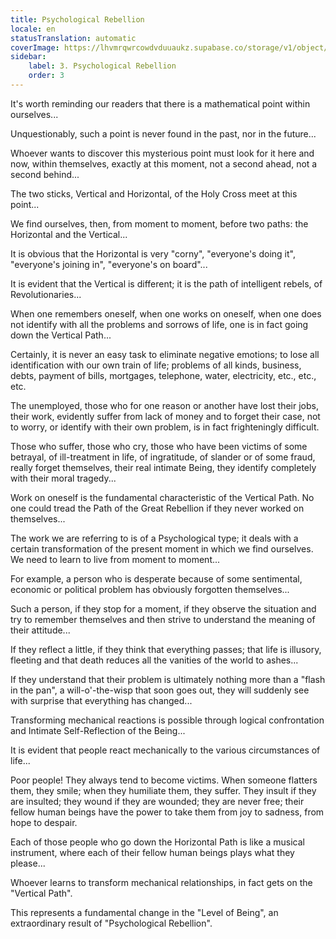 ```yaml
---
title: Psychological Rebellion
locale: en
statusTranslation: automatic
coverImage: https://lhvmrqwrcowdvduuaukz.supabase.co/storage/v1/object/public/strapi-uploads/small_cover-tratado-de-psicologia-revolucionaria.webp-5e15e1cec4e0ebebcde5d7fc7565d8fd.webp
sidebar:
    label: 3. Psychological Rebellion
    order: 3
---
```

It's worth reminding our readers that there is a mathematical point within ourselves...

Unquestionably, such a point is never found in the past, nor in the future...

Whoever wants to discover this mysterious point must look for it here and now, within themselves, exactly at this moment, not a second ahead, not a second behind...

The two sticks, Vertical and Horizontal, of the Holy Cross meet at this point...

We find ourselves, then, from moment to moment, before two paths: the Horizontal and the Vertical...

It is obvious that the Horizontal is very "corny", "everyone's doing it", "everyone's joining in", "everyone's on board"...

It is evident that the Vertical is different; it is the path of intelligent rebels, of Revolutionaries...

When one remembers oneself, when one works on oneself, when one does not identify with all the problems and sorrows of life, one is in fact going down the Vertical Path...

Certainly, it is never an easy task to eliminate negative emotions; to lose all identification with our own train of life; problems of all kinds, business, debts, payment of bills, mortgages, telephone, water, electricity, etc., etc., etc.

The unemployed, those who for one reason or another have lost their jobs, their work, evidently suffer from lack of money and to forget their case, not to worry, or identify with their own problem, is in fact frighteningly difficult.

Those who suffer, those who cry, those who have been victims of some betrayal, of ill-treatment in life, of ingratitude, of slander or of some fraud, really forget themselves, their real intimate Being, they identify completely with their moral tragedy...

Work on oneself is the fundamental characteristic of the Vertical Path. No one could tread the Path of the Great Rebellion if they never worked on themselves...

The work we are referring to is of a Psychological type; it deals with a certain transformation of the present moment in which we find ourselves. We need to learn to live from moment to moment...

For example, a person who is desperate because of some sentimental, economic or political problem has obviously forgotten themselves...

Such a person, if they stop for a moment, if they observe the situation and try to remember themselves and then strive to understand the meaning of their attitude...

If they reflect a little, if they think that everything passes; that life is illusory, fleeting and that death reduces all the vanities of the world to ashes...

If they understand that their problem is ultimately nothing more than a "flash in the pan", a will-o'-the-wisp that soon goes out, they will suddenly see with surprise that everything has changed...

Transforming mechanical reactions is possible through logical confrontation and Intimate Self-Reflection of the Being...

It is evident that people react mechanically to the various circumstances of life...

Poor people! They always tend to become victims. When someone flatters them, they smile; when they humiliate them, they suffer. They insult if they are insulted; they wound if they are wounded; they are never free; their fellow human beings have the power to take them from joy to sadness, from hope to despair.

Each of those people who go down the Horizontal Path is like a musical instrument, where each of their fellow human beings plays what they please...

Whoever learns to transform mechanical relationships, in fact gets on the "Vertical Path".

This represents a fundamental change in the "Level of Being", an extraordinary result of "Psychological Rebellion".

